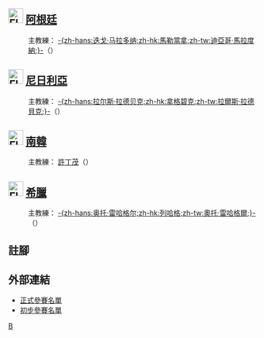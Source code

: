 {{noteTA
|G1=足球
|G2=uefa
|G3=英超
|G4=西甲
|G5=FAcup
|G6=ALeague
|G7=德甲
|G8=意甲
}}
{{main|2010年世界杯足球賽參賽名單}}

== [[File:Flag_of_Argentina.svg|30px]] [[阿根廷國家足球隊|阿根廷]] ==
:主教練：{{flagicon|ARG}} [[馬勒當拿|-{zh-hans:迭戈·马拉多纳;zh-hk:馬勒當拿;zh-tw:迪亞哥·馬拉度納;}-]]（{{lang|en|Diego Maradona}}）
{{nat fs start}}
{{nat fs player|no=1|pos=GK|name=[[迭戈·波佐|-{zh-hans:迭戈·波佐;zh-hk:普素;zh-tw:迭戈·波佐;}-]]（Diego Pozo）|age=1978年2月16日（32岁）|caps=3|club=[[科隆竞技俱乐部|-{zh-hans:科隆;zh-hk:高隆;zh-tw:科隆;}-]]|clubnat=ARG}}
{{nat fs player|no=2 |pos=DF|name=[[马丁·德米凯利斯|-{zh-hans:马丁·德米凯利斯;zh-hk:迪米捷利斯;zh-tw:馬丁·德米凱利斯;}-]]（Martín Demichelis）|age=1980年12月20日（29岁）|caps=25|club=[[拜仁慕尼黑足球俱乐部|-{zh-hans:拜仁慕尼黑;zh-hk:拜仁慕尼黑;zh-tw:拜仁慕尼黑;}-]]|clubnat=GER}}
{{nat fs player|no=3|pos=DF|name=[[克莱门特·罗德里格斯|-{zh-hans:克莱门特·罗德里格斯;zh-hk:基文迪·洛迪古斯;zh-tw:克萊門特·羅德里格斯;}-]]（Clemente Rodríguez）|age=1981年7月31日（28岁）|caps=11|club=[[拉普拉塔大学生|-{zh-hans:拉普拉塔大学生;zh-hk:拉普拉塔學生隊;zh-tw:拉普拉塔大學生;}-]]|clubnat=ARG}}
{{nat fs player|no=4 |pos=DF|name=[[尼古拉斯·布尔迪索|-{zh-hans:尼古拉斯·布尔迪索;zh-hk:貝迪素;zh-tw:尼古拉斯·布爾迪索;}-]]（Nicolás Burdisso）|age=1981年4月2日（29岁）|caps=28|club=[[羅馬足球會|-{zh-hans:罗马;zh-hk:羅馬;zh-tw:羅馬;}-]]|clubnat=ITA}}
{{nat fs player|no=5 |pos=MF|name=[[马里奥·博拉蒂|-{zh-hans:马里奥·博拉蒂;zh-hk:保拉迪;zh-tw:馬里奧·博拉蒂;}-]]（Mario Bolatti）|age=1985年2月17日（25岁）|caps=4|club=[[佛罗伦萨足球俱乐部|-{zh-hans:佛罗伦萨;zh-hk:費倫天拿;zh-tw:費倫提那;}-]]|clubnat=ITA}}
{{nat fs player|no=6 |pos=DF|name=[[加夫列尔·海因策|-{zh-hans:加夫列尔·海因策;zh-hk:軒斯;zh-tw:加夫列爾·海因策;}-]]（Gabriel Heinze）|age=1978年4月19日（32岁）|caps=63|club=[[馬賽足球會|-{zh-hans:马赛;zh-hk:馬賽;zh-tw:馬賽;}-]]|clubnat=FRA}}
{{nat fs player|no=7 |pos=MF|name=[[安赫尔·迪马里亚|-{zh-hans:安赫尔·迪马里亚;zh-hk:迪馬利亞;zh-tw:安赫爾·迪馬里亞;}-]]（Ángel Di María）|age=1988年2月14日（22岁）|caps=7|club=[[本菲卡足球俱樂部|-{zh-hans:本菲卡;zh-hk:賓菲加;zh-tw:本菲卡;}-]]|clubnat=POR}}
{{nat fs player|no=8 |pos=MF|name=[[胡安·塞巴斯蒂安·贝隆|-{zh-hans:胡安·塞巴斯蒂安·贝隆;zh-hk:華朗;zh-tw:胡安·塞巴斯蒂安·貝隆;}-]]（Juan Sebastián Verón）|age=1975年3月9日（35岁）|caps=69|club=[[拉普拉塔大学生|-{zh-hans:拉普拉塔大学生;zh-hk:拉普拉塔學生隊;zh-tw:拉普拉塔大學生;}-]]|clubnat=ARG}}
{{nat fs player|no=9 |pos=FW|name=[[冈萨洛·伊瓜因|-{zh-hans:冈萨洛·伊瓜因;zh-hk:希古恩;zh-tw:岡薩洛·伊瓜因;}-]]（Gonzalo Higuaín）|age=1987年12月10日（22岁）|caps=4|club=[[皇家马德里足球俱乐部|-{zh-hans:皇家馬德里;zh-hk:皇家馬德里;zh-tw:皇家馬德里;}-]]|clubnat=ESP}}
{{nat fs player|no=10|pos=FW|name=[[利昂內爾·梅西|-{zh-hans:利昂內爾·梅西;zh-hk:美斯;zh-tw:利昂內爾·梅西;}-]]（Lionel Messi）|age=1987年6月24日（22岁）|caps=44|club=[[巴塞罗那足球俱乐部|-{zh-hans:巴塞罗那;zh-hk:巴塞隆拿;zh-tw:巴塞隆納;}-]]|clubnat=ESP}}
{{nat fs player|no=11|pos=FW|name=[[卡洛斯·特维斯|-{zh-hans:卡洛斯·特维斯;zh-hk:泰維斯;zh-tw:卡洛斯·迪維斯;}-]]（Carlos Tévez）|age=1984年2月5日（26岁）|caps=51|club=[[曼城足球俱乐部|-{zh-hans:曼城;zh-hk:曼城;zh-tw:曼城;}-]]|clubnat=ENG}}
{{nat fs player|no=12|pos=DF|name=[[阿里尔·加尔切|-{zh-hans:阿里尔·加尔切;zh-hk:阿利加斯;zh-tw:阿里爾·加爾切;}-]]（Ariel Garcé）|age=1979年7月14日（30岁）|caps=3|club=[[科隆竞技俱乐部|-{zh-hans:科隆;zh-hk:高隆;zh-tw:科隆;}-]]|clubnat=ARG}}
{{nat fs player|no=13|pos=DF|name=[[沃尔特·萨穆埃尔|-{zh-hans:沃尔特·萨穆埃尔;zh-hk:森美爾;zh-tw:沃特·薩穆埃爾;}-]]（Walter Samuel）|age=1978年3月23日（32岁）|caps=54|club=[[国际米兰足球俱乐部|-{zh-hans:国际米兰;zh-hk:國際米蘭;zh-tw:國際米蘭;}-]]|clubnat=ITA}}
{{nat fs player|no=14|pos=MF|name=[[哈维尔·马斯切拉诺|-{zh-hans:哈维尔·马斯切拉诺;zh-hk:馬斯查蘭奴;zh-tw:哈維爾·馬斯切拉諾;}-]]（Javier Mascherano）[[File:Captain_sports.svg|18px]]|age=1984年6月8日（26岁）|caps=56|club=[[利物浦足球會|-{zh-hans:利物浦;zh-hk:利物浦;zh-tw:利物浦;}-]]|clubnat=ENG}}
{{nat fs player|no=15 |pos=DF|name=[[尼古拉斯·奥塔门迪|-{zh-hans:尼古拉斯·奥塔门迪;zh-hk:奧達文迪;zh-tw:尼古拉斯‧奧塔門迪;}-]]（Nicolás Otamendi）|age=1988年2月12日（22岁）|caps=6|club=[[萨斯菲尔德足球俱乐部|-{zh-hans:萨斯菲尔德;zh-hk:沙士菲;zh-tw:薩斯菲爾德;}-]]|clubnat=ARG}}
{{nat fs player|no=16|pos=FW|name=[[塞尔希奥·阿奎罗|-{zh-hans:塞尔希奥·阿奎罗;zh-hk:阿古路;zh-tw:塞爾希奧·阿奎羅;}-]]（Sergio Agüero）|age=1988年6月2日（22岁）|caps=20|club=[[马德里竞技|-{zh-hans:马德里竞技;zh-hk:馬德里體育會;zh-tw:馬德里競技;}-]]|clubnat=ESP}}
{{nat fs player|no=17|pos=MF|name=[[約拿斯·古迪利斯|-{zh-hans:霍纳斯·古铁雷斯;zh-hk:約拿斯·古迪利斯;zh-tw:霍納斯·古鐵雷斯;}-]]（Jonás Gutiérrez）|age=1983年7月5日（26岁）|caps=15|club=[[纽卡斯尔联足球俱乐部|-{zh-hans:纽卡斯尔联;zh-hk:紐卡素;zh-tw:紐卡索聯;}-]]|clubnat=ENG}}
{{nat fs player|no=18|pos=FW|name=[[馬田·巴勒莫|-{zh-hans:马丁·巴勒莫;zh-hk:巴勒莫;zh-tw:馬丁·巴勒莫;}-]]（Martín Palermo）|age=1973年11月7日（36岁）|caps=13|club=[[小保加體育會|-{zh-hans:博卡青年;zh-hk:小保加;zh-tw:博卡青年;}-]]|clubnat=ARG}}
{{nat fs player|no=19|pos=FW|name=[[迪亞高·米列圖|-{zh-hans:迭戈·米利托;zh-hk:迪亞高·米列圖;zh-tw:迭戈·米利托;}-]]（Diego Milito）|age=1979年6月12日（30岁）|caps=20|club=[[国际米兰足球俱乐部|-{zh-hans:国际米兰;zh-hk:國際米蘭;zh-tw:國際米蘭;}-]]|clubnat=ITA}}
{{nat fs player|no=20|pos=MF|name=[[马克西·罗德里格斯|-{zh-hans:马克西·罗德里格斯;zh-hk:麥斯·洛迪古斯;zh-tw:馬克西·羅德里格茲;}-]]（Maxi Rodríguez）|age=1981年1月2日（29岁）|caps=35|club=[[利物浦足球會|-{zh-hans:利物浦;zh-hk:利物浦;zh-tw:利物浦;}-]]|clubnat=ENG}}
{{nat fs player|no=21|pos=GK|name=[[马里亚诺·安杜哈尔|-{zh-hans:马里亚诺·安杜哈尔;zh-hk:安度查;zh-tw:馬里亞諾·安杜哈爾;}-]]（Mariano Andújar）|age=1983年7月30日（26岁）|caps=4|club=[[卡塔尼亞足球俱樂部|-{zh-hans:卡塔尼亚;zh-hk:卡坦尼亞;zh-tw:卡塔尼亚;}-]]|clubnat=ITA}}
{{nat fs player|no=22 |pos=GK|name=[[塞尔希奥·罗梅罗|-{zh-hans:塞尔希奥·罗梅罗;zh-hk:羅美路;zh-tw:塞爾希奧·羅梅羅;}-]]（Sergio Romero）|age=1987年2月22日（23岁）|caps=5|club=[[AZ_(足球會)|-{zh-hans:阿尔克马尔;zh-hk:阿爾克馬爾;zh-tw:阿爾克馬爾;}-]]|clubnat=NED}}
{{nat fs player|no=23|pos=MF|name=[[哈維爾·帕斯托雷|-{zh-hans:哈維爾·帕斯托雷;zh-hk:柏斯杜尼;zh-tw:哈維爾·帕斯托雷;}-]]（Javier Pastore）|age=1989年6月20日（20岁）|caps=0|club=[[巴勒莫足球會|-{zh-hans:巴勒莫;zh-hk:巴勒莫;zh-tw:巴勒莫;}-]]|clubnat=ITA}}
{{nat fs end}}

== [[File:Flag_of_Nigeria.svg|30px]] [[尼日利亞國家足球隊|尼日利亞]] ==
:主教練：{{flagicon|SWE}} [[拉尔斯·拉德贝克|-{zh-hans:拉尔斯·拉德贝克;zh-hk:拿格碧克;zh-tw:拉爾斯·拉德貝克;}-]]（{{lang|en|Lars Lagerbäck}}）
{{nat fs start}}
{{nat fs player|no=1|pos=GK|name=[[芬倫·安耶馬|安耶馬]]（Vincent Enyeama）|age={{Birth date and age|1982|8|29|df=y}}|caps=51|club=[[特拉維夫夏普爾|特拉維夫夏普爾]]|clubnat=ISR}}
{{nat fs player|no=2|pos=DF|name=[[约瑟夫·雅博|-{zh-hans:约博;zh-hk:尤保;zh-tw:約博;}-]]（Joseph Yobo）|age={{Birth date and age|1980|9|6|df=y}}|caps=64|club=[[愛華頓|愛華頓]]|clubnat=ENG}}
{{nat fs player|no=3|pos=DF|name=[[塔耶·塔伊沃|-{zh-hans:塔伊沃;zh-hk:泰禾;zh-tw:塔伊沃;}-]]（Taye Taiwo）|age={{Birth date and age|1985|4|16|df=y}}|caps=35|club=[[馬賽足球會|馬賽]]|clubnat=FRA}}
{{nat fs player|no=4|pos=FW|name=[[恩万科沃·卡努|-{zh-hans:恩万科沃·卡努;zh-hk:簡奴;zh-tw:恩萬科沃·卡努;}-]]（Nwankwo Kanu）[[File:Captain_sports.svg|20px]]|age={{Birth date and age|1976|8|1|df=y}}|caps=72|club=[[樸茨茅夫|樸茨茅夫]]|clubnat=ENG}}
{{nat fs player|no=5|pos=DF|name=[[拉比·阿弗拉比|拉比·阿弗拉比]]（Rabiu Afolabi）|age={{Birth date and age|1980|4|18|df=y}}|caps=12|club=[[薩爾斯堡紅牛|薩爾斯堡紅牛]]|clubnat=AUT}}
{{nat fs player|no=6|pos=DF|name=[[丹尼·希图|丹尼·希图]]（Danny Shittu）|age={{Birth date and age|1980|9|2|df=y}}|caps=23|club=[[保頓足球會|保頓]]|clubnat=ENG}}
{{nat fs player|no=7|pos=FW|name=[[約翰·烏達卡|-{zh-hans:约翰·乌塔卡;zh-hk:烏達卡;zh-tw:約翰·烏塔卡;}-]]（John Utaka）|age={{Birth date and age|1982|1|8|df=y}}|caps=41|club=[[樸茨茅夫|樸茨茅夫]]|clubnat=ENG}}
{{nat fs player|no=8|pos=FW|name=[[艾耶格贝尼·雅库布|-{zh-hans:艾耶格贝尼·雅库布;zh-hk:耶古保;zh-tw:艾耶格貝尼·雅庫布;}-]]（Yakubu）|age={{Birth date and age|1982|11|22|df=y}}|caps=47|club=[[愛華頓|愛華頓]]|clubnat=ENG}}
{{nat fs player|no=9|pos=FW|name=[[奧巴費米·馬丁斯|-{zh-hans:奥巴费米·马丁斯;zh-hk:馬田斯;zh-tw:奧巴費米·馬丁斯;}-]]（Obafemi Martins）|age={{Birth date and age|1984|10|28|df=y}}|caps=27|club=[[禾夫斯堡|禾夫斯堡]]|clubnat=GER}}
{{nat fs player|no=10|pos=FW|name=[[伊德耶·布朗|伊德耶·布朗]]（Ideye Brown）<ref>[[米基爾·約翰·奧比|米基爾·約翰·奧比]]因傷退隊，由[[伊德耶·布朗|伊德耶·布朗]]取替<br />{{cite web |title=Ideye replaces Mikel |url=http://www.fifa.com/worldcup/news/newsid=1229093/index.html |work=FIFA.com |publisher=Fédération Internationale de Football Association |date=5 June 2010 |accessdate=6 June 2010 |archive-date=2010-06-16 |archive-url=https://web.archive.org/web/20100616010708/http://www.fifa.com/worldcup/news/newsid=1229093/index.html |dead-url=no }}</ref>|age={{Birth date and age|1988|10|10|df=y}}|caps=0|club=[[索肖足球俱乐部|-{ zh-hans:索肖; zh-hk:索察;}-]]|clubnat=FRA}}
{{nat fs player|no=11|pos=FW|name=[[彼得·奥德姆温杰|彼得·奥德姆温杰]]（Peter Odemwingie）|age=1981年7月15日（28歲）|caps=43|club=[[莫斯科火車頭|莫斯科火車頭]]|clubnat=RUS}}
{{nat fs player|no=12|pos=MF|name=[[卡鲁.乌切|卡鲁.乌切]]（Kalu Uche）|age={{Birth date and age|1982|11|15|df=y}}|caps=18|club=[[艾美利亞|艾美利亞]]|clubnat=ESP}}
{{nat fs player|no=13|pos=MF|name=[[阿伊拉·尤素夫|阿伊拉·尤素夫]]（Ayila Yussuf）|age={{Birth date and age|1984|11|4|df=y}}|caps=24|club=[[基輔戴拿模|基輔戴拿模]]|clubnat=UKR}}
{{nat fs player|no=14|pos=MF|name=[[萨尼.凯塔|萨尼.凯塔]]（Sani Kaita）|age={{Birth date and age|1986|5|2|df=y}}|caps=16|club=[[阿蘭尼亞|阿蘭尼亞]]|clubnat=RUS}}
{{nat fs player|no=15|pos=MF|name=[[卢克曼·哈鲁纳|卢克曼·哈鲁纳]]（Lukman Haruna）|age={{Birth date and age|1990|4|12|df=y}}|caps=1|club=[[摩納哥足球會|摩納哥]]|clubnat=FRA}}
{{nat fs player|no=16|pos=GK|name=[[奥斯汀·埃及迪|奥斯汀·埃及迪]]（Austin Ejide）|age={{Birth date and age|1984|4|8|df=y}}|caps=16|club=[[彼達迪華夏普爾|彼達迪華夏普爾]]|clubnat=ISR}}
{{nat fs player|no=17|pos=DF|name=[[奇迪·奥迪亚|奇迪·奥迪亚]]（Chidi Odiah）|age={{Birth date and age|1983|12|17|df=y}}|caps=21|club=[[莫斯科中央陸軍|莫斯科中央陸軍]]|clubnat=RUS}}
{{nat fs player|no=18|pos=FW|name=[[维克多·奥比纳|-{zh-hans:奥比纳;zh-hk:奧賓拿;zh-tw:奧比納;}-]]（Victor Obinna）|age={{Birth date and age|1987|3|25|df=y}}|caps=30|club=[[馬拉加足球會|馬拉加]]|clubnat=ESP}}
{{nat fs player|no=19|pos=FW|name=[[辛内杜·奥巴西|辛内杜·奥巴西]]（Chinedu Obasi）|age={{Birth date and age|1986|6|1|df=y}}|caps=17|club=[[賀芬咸|賀芬咸]]|clubnat=GER}}
{{nat fs player|no=20|pos=MF|name=[[迪克森·埃图乌|迪克森·埃图乌]]（Dickson Etuhu）|age={{Birth date and age|1982|6|8|df=y}}|caps=11|club=[[富咸|富咸]]|clubnat=ENG}}
{{nat fs player|no=21|pos=DF|name=[[阿尔德森·埃齐耶吉勒|阿尔德森·埃齐耶吉勒]]（Uwa Echiéjilé）|age={{Birth date and age|1988|1|20|df=y}}|caps=9|club=[[雷恩足球會|雷恩]]|clubnat=FRA}}
{{nat fs player|no=22|pos=DF|name=[[德勒·阿迪勒耶|德勒·阿迪勒耶]]（Dele Adeleye）|age={{Birth date and age|1988|12|25|df=y}}|caps=5|club=[[鹿特丹斯巴達|鹿特丹斯巴達]]|clubnat=NED}}
{{nat fs player|no=23|pos=GK|name=[[戴利·阿耶努格巴|戴利·阿耶努格巴]]（Dele Aiyenugba）|age={{Birth date and age|1983|11|20|df=y}}|caps=9|club=[[賓尼耶赫達|賓尼耶赫達]]|clubnat=ISR}}
{{nat fs end}}

==[[File:Flag_of_South_Korea.svg|30px]] [[南韓國家足球隊|南韓]] ==
:主教練：{{flagicon|KOR}} [[許丁茂|許丁茂]]（{{lang|en|Huh Jung-Moo}}）
{{nat fs start}}
{{nat fs player|no=1|pos=GK|name=[[李云在|李云在]]（Lee Woon-Jae）|age={{Birth date and age|1973|4|26}}|caps=130|club=[[水原三星|水原三星]]|clubnat=KOR}}
{{nat fs player|no=2|pos=DF|name=[[吳範錫|吳範錫]]（Oh Beom-Seok）|age={{Birth date and age|1984|7|29}}|caps=37|club=[[蔚山现代老虎|蔚山现代老虎]]|clubnat=KOR}}
{{nat fs player|no=3|pos=DF|name=[[金亨鎰|金亨鎰]]（Kim Hyung-Il）|age={{Birth date and age|1984|4|27|df=y}}|caps=2|club=[[浦項制鐵|浦項制鐵]]|clubnat=KOR}}
{{nat fs player|no=4|pos=DF|name=[[趙容亨|趙容亨]]（Cho Yong-Hyung）|age={{Birth date and age|1983|11|3|df=y}}|caps=31|club=[[濟州聯|濟州聯]]|clubnat=KOR}}
{{nat fs player|no=5|pos=MF|name=[[金南一|金南一]]（Kim Nam-Il）|age={{Birth date and age|1977|3|14|df=y}}|caps=92|club=[[杜莫斯|杜莫斯]]|clubnat=RUS}}
{{nat fs player|no=6|pos=MF|name=[[金甫炅|金甫炅]]（Kim Bo-Kyung）|age={{Birth date and age|1989|10|6|df=y}}|caps=6|club=[[大分三神|大分三神]]|clubnat=JPN}}
{{nat fs player|no=7|pos=MF|name=[[朴智星|朴智星]]（Park Ji-Sung）[[File:Captain_sports.svg|18px]]|age={{Birth date and age|1981|2|25|df=y}}|caps=88|club=[[曼聯|曼聯]]|clubnat=ENG}}
{{nat fs player|no=8|pos=MF|name=[[金正友|金正友]]（Kim Jung-Woo）|age={{Birth date and age|1982|5|9|df=y}}|caps=54|club=[[光州尚武|光州尚武]]|clubnat=KOR}}
{{nat fs player|no=9|pos=FW|name=[[安貞桓|安貞煥]]（Ahn Jung-Hwan）|age={{Birth date and age|1976|1|27}}|caps=70|club=[[大連實德|大連實德]]|clubnat=CHN}}
{{nat fs player|no=10|pos=FW|name=[[朴主永|朴周永]]（Park Chu-Young）|age={{Birth date and age|1985|7|10}}|caps=40|club=[[摩納哥足球會|摩納哥]]|clubnat=FRA}}
{{nat fs player|no=11|pos=FW|name=[[李昇烈|李昇烈]]（Lee Seung-Ryul）|age={{Birth date and age|1989|3|6}}|caps=8|club=[[FC首爾|FC首爾]]|clubnat=KOR}}
{{nat fs player|no=12|pos=DF|name=[[李荣杓|李荣杓]]（Lee Young-Pyo）|age={{Birth date and age|1977|4|23}}|caps=112|club=[[希拉爾足球俱樂部|艾希拉]]|clubnat=KSA}}
{{nat fs player|no=13|pos=MF|name=[[金在成|金在成]]（Kim Jae-Sung）|age={{Birth date and age|1983|10|3|df=y}}|caps=7|club=[[浦項制鐵|浦項制鐵]]|clubnat=KOR}}
{{nat fs player|no=14|pos=DF|name=[[李正秀|李正秀]]（Lee Jung-Soo）|age={{Birth date and age|1980|1|8|df=y}}|caps=24|club=[[鹿島鹿角|鹿島鹿角]]|clubnat=JPN}}
{{nat fs player|no=15|pos=DF|name=[[金東進|金東進]]（Kim Dong-Jin）|age={{Birth date and age|1982|1|29}}|caps=61|club=[[蔚山现代老虎|蔚山现代老虎]]|clubnat=KOR}}
{{nat fs player|no=16|pos=MF|name=[[奇誠庸|奇誠庸]]（Ki Sung-Yong）|age={{Birth date and age|1989|1|24|df=y}}|caps=21|club=[[些路迪|些路迪]]|clubnat=SCO}}
{{nat fs player|no=17|pos=MF|name=[[李青龍|李青龍]]（Lee Chung-Yong）|age={{Birth date and age|1988|7|2|df=y}}|caps=23|club=[[保頓足球會|保頓]]|clubnat=ENG}}
{{nat fs player|no=18|pos=GK|name=[[郑成龙|郑成龙]]（Jung Sung-Ryong）|age={{Birth date and age|1985|1|4}}|caps=15|club=[[城南一和|城南一和]]|clubnat=KOR}}
{{nat fs player|no=19|pos=FW|name=[[廉基勳|廉基勳]]（Yeom Ki-Hun）|age={{Birth date and age|1983|3|30}}|caps=33|club=[[水原三星|水原三星]]|clubnat=KOR}}
{{nat fs player|no=20|pos=FW|name=[[李东国|李東國]]（Lee Dong-Gook）|age={{Birth date and age|1979|4|29|df=y}}|caps=83|club=[[全北現代汽車|全北現代汽車]]|clubnat=KOR}}
{{nat fs player|no=21|pos=GK|name=[[金永光|金永光]]（Kim Young-Kwang）|age={{Birth date and age|1983|6|28}}|caps=14|club=[[蔚山现代老虎|蔚山现代老虎]]|clubnat=KOR}}
{{nat fs player|no=22|pos=DF|name=[[车杜里|車斗利]]（Cha Du-Ri）|age={{Birth date and age|1980|7|25}}|caps=46|club=[[弗赖堡体育俱乐部|弗赖堡]]|clubnat=GER}}
{{nat fs player|no=23|pos=DF|name=[[姜敏壽|姜敏壽]]（Kang Min-Soo）|age={{Birth date and age|1986|2|14|df=y}}|caps=31|club=[[水原三星|水原三星]]|clubnat=KOR}}
{{nat fs end}}

== [[File:Flag_of_Greece.svg|30px]] [[希臘國家足球隊|希臘]] ==
:主教練：{{flagicon|GER}} [[奥托·雷哈格尔|-{zh-hans:奥托·雷哈格尔;zh-hk:列哈格;zh-tw:奧托·雷哈格爾;}-]]（{{lang|en|Otto Rehhagel}}）
{{nat fs start}}
{{nat fs player|no=1|pos=GK|name=[[查爾基亞斯|查爾基亞斯]]（Kostas Chalkias）|age={{Birth date and age|1974|5|30}}|caps=27|club=[[帕奧克足球俱樂部|帕奧克]]|clubnat=GRE}}
{{nat fs player|no=2|pos=DF|name=[[尤卡斯·塞塔里迪斯|尤卡斯·塞塔里迪斯]]（Giourkas Seitaridis）|age={{Birth date and age|1981|6|4}}|caps=67|club=[[彭拿典奈高斯|彭拿典奈高斯]]|clubnat=GRE}}
{{nat fs player|no=3|pos=MF|name=[[帕察措格盧|帕察措格盧]]（Christos Patsatzoglou）|age={{Birth date and age|1979|3|19}}|caps=41|club=[[AC奧摩尼亞|AC奧摩尼亞]]|clubnat=CYP}}
{{nat fs player|no=4|pos=DF|name=[[史派路普路斯|史派路普路斯]]（Nikos Spiropoulos）|age={{Birth date and age|1983|10|10}}|caps=17|club=[[彭拿典奈高斯|彭拿典奈高斯]]|clubnat=GRE}}
{{nat fs player|no=5|pos=DF|name=[[摩拉斯|摩拉斯]]（Vangelis Moras）|age={{Birth date and age|1981|8|18}}|caps=10|club=[[博洛尼亞足球會|博洛尼亞]]|clubnat=ITA}}
{{nat fs player|no=6|pos=MF|name=[[泰素利斯|泰素利斯]]（Alexandros Tziolis）|age={{Birth date and age|1985|2|13}}|caps=17|club=[[锡耶纳足球俱乐部|锡耶纳]]|clubnat=ITA}}
{{nat fs player|no=7|pos=FW|name=[[森馬拉斯|森馬拉斯]]（Georgios Samaras）|age={{Birth date and age|1985|2|21}}|caps=32|club=[[些路迪|些路迪]]|clubnat=SCO}}
{{nat fs player|no=8|pos=DF|name=[[柏柏杜普路斯|柏柏杜普路斯]]（Avraam Papadopoulos）|age={{Birth date and age|1984|1|3}}|caps=12|club=[[奧林比亞高斯|奧林比亞高斯]]|clubnat=GRE}}
{{nat fs player|no=9|pos=FW|name=[[查列斯迪斯|查列斯迪斯]]（Angelos Charisteas）|age={{Birth date and age|1980|2|9}}|caps=82|club=[[纽伦堡足球俱乐部|纽伦堡]]|clubnat=GER}}
{{nat fs player|no=10|pos=MF|name=[[卡拉干尼斯|卡拉干尼斯]]（Giorgos Karagounis）[[File:Captain_sports.svg|18px]]|age={{Birth date and age|1977|6|3}}|caps=91|club=[[彭拿典奈高斯|彭拿典奈高斯]]|clubnat=GRE}}
{{nat fs player|no=11|pos=DF|name=[[温查|温查]]（Loukas Vyntra）|age={{Birth date and age|1981|2|5}}|caps=27|club=[[彭拿典奈高斯|彭拿典奈高斯]]|clubnat=GRE}}
{{nat fs player|no=12|pos=GK|name=[[查索華斯|查索華斯]]（Alexandros Tzorvas）|age={{Birth date and age|1982|8|12}}|caps=6|club=[[彭拿典奈高斯|彭拿典奈高斯]]|clubnat=GRE}}
{{nat fs player|no=13|pos=GK|name=[[西法基斯|西法基斯]]（Michalis Sifakis）|age={{Birth date and age|1984|9|9}}|caps=1|club=[[塞萨洛尼基阿瑞斯|阿里斯]]|clubnat=GRE}}
{{nat fs player|no=14|pos=FW|name=[[沙賓基迪斯|沙賓基迪斯]]（Dimitris Salpigidis）|age={{Birth date and age|1981|8|18}}|caps=34|club=[[彭拿典奈高斯|彭拿典奈高斯]]|clubnat=GRE}}
{{nat fs player|no=15|pos=DF|name=[[杜洛施迪斯|杜洛施迪斯]]（Vasilis Torosidis）|age={{Birth date and age|1985|6|10}}|caps=25|club=[[奧林比亞高斯|奧林比亞高斯]]|clubnat=GRE}}
{{nat fs player|no=16|pos=DF|name=[[卡治亞高斯|卡治亞高斯]]（Sotirios Kyrgiakos）|age={{Birth date and age|1979|7|23}}|caps=56|club=[[利物浦足球會|利物浦]]|clubnat=ENG}}
{{nat fs player|no=17|pos=FW|name=[[傑卡斯|傑卡斯]]（Theofanis Gekas）|age={{Birth date and age|1980|5|23}}|caps=46|club=[[法兰克福足球俱乐部|法兰克福]]|clubnat=GER}}
{{nat fs player|no=18|pos=MF|name=[[尼尼斯|尼尼斯]]（Sotiris Ninis）|age={{Birth date and age|1990|4|3}}|caps=3|club=[[彭拿典奈高斯|彭拿典奈高斯]]|clubnat=GRE}}
{{nat fs player|no=19|pos=DF|name=[[柏柏斯達夫普路斯|柏柏斯達夫普路斯]]（Sokratis Papastathopoulos）|age={{Birth date and age|1988|6|9}}|caps=10|club=[[熱那亞板球與足球俱樂部|熱那亞]]|clubnat=ITA}}
{{nat fs player|no=20|pos=FW|name=[[卡佩塔諾斯|卡佩塔諾斯]]（Pantelis Kapetanos）|age={{Birth date and age|1983|6|8}}|caps=1|club=[[布加勒斯特星隊足球俱樂部|布加勒斯特星隊]]|clubnat=ROM}}
{{nat fs player|no=21|pos=MF|name=[[卡特薩尼斯|卡特薩尼斯]]（Kostas Katsouranis）|age=1979年6月21日（30歲）|caps=67|club=[[彭拿典奈高斯|彭拿典奈高斯]]|clubnat=GRE}}
{{nat fs player|no=22|pos=DF|name=[[馬里莎斯|馬里莎斯]]（Stelios Malezas）|age={{Birth date and age|1985|3|11}}|caps=0|club=[[帕奧克足球俱樂部|帕奧克]]|clubnat=GRE}}
{{nat fs player|no=23|pos=MF|name=[[普里塔斯|普里塔斯]]（Sakis Prittas）|age={{Birth date and age|1979|1|9}}|caps=0|club=[[塞萨洛尼基阿瑞斯|阿里斯]]|clubnat=GRE}}
{{nat fs end}}

==註腳==
{{reflist}}

==外部連結==
*[http://www.fifa.com/mm/document/tournament/competition/01/22/85/78/fwc_2010_squadlists.pdf 正式參賽名單]{{Wayback|url=http://www.fifa.com/mm/document/tournament/competition/01/22/85/78/fwc_2010_squadlists.pdf |date=20160304042820 }}
*[http://www.fifa.com/mm/document/tournament/competition/01/20/86/87/provisional1305.pdf 初步參賽名單]{{Wayback|url=http://www.fifa.com/mm/document/tournament/competition/01/20/86/87/provisional1305.pdf |date=20140708213242 }}

{{2010年世界盃}}
{{2010年世界杯足球赛决赛圈}}

[[Category:2010年世界盃足球賽參賽名單|B]]
